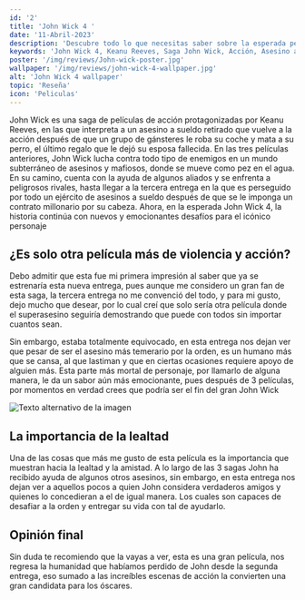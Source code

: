 ```yaml
---
id: '2'
title: 'John Wick 4 '
date: '11-Abril-2023'
description: 'Descubre todo lo que necesitas saber sobre la esperada película John Wick 4. En esta nueva entrega, Keanu Reeves regresa como el legendario asesino a sueldo para enfrentar nuevos y peligrosos desafíos en un mundo de intriga y violencia. En este post, te revelamos los detalles más importantes sobre el reparto, la trama, la fecha de estreno y mucho más. Además, te ofrecemos una revisión completa de las películas anteriores de la saga John Wick para que estés completamente preparado para la acción. ¡No te pierdas esta emocionante aventura y acompaña a John Wick en su última misión! Lee nuestro post ahora.'
keywords: 'John Wick 4, Keanu Reeves, Saga John Wick, Acción, Asesino a sueldo, Películas de acción, Fecha de estreno John Wick 4, Películas de Keanu Reeves, Tráiler John Wick 4, Novedades John Wick 4, Personajes John Wick 4, Análisis John Wick 4, Crítica John Wick 4, Películas de intriga, Películas de violencia, Cine de acción'
poster: '/img/reviews/John-wick-poster.jpg'
wallpaper: '/img/reviews/john-wick-4-wallpaper.jpg'
alt: 'John Wick 4 wallpaper'
topic: 'Reseña'
icon: 'Peliculas'
---
```


John Wick es una saga de películas de acción protagonizadas por Keanu Reeves, en las 
que interpreta a un asesino a sueldo retirado que vuelve a la acción después de que un 
grupo de gánsteres le roba su coche y mata a su perro, el último regalo que le dejó su 
esposa fallecida. En las tres películas anteriores, John Wick lucha contra todo tipo de 
enemigos en un mundo subterráneo de asesinos y mafiosos, donde se mueve como pez en el agua. 
En su camino, cuenta con la ayuda de algunos aliados y se enfrenta a peligrosos rivales, 
hasta llegar a la tercera entrega en la que es perseguido por todo un ejército de asesinos a 
sueldo después de que se le imponga un contrato millonario por su cabeza. Ahora, en la 
esperada John Wick 4, la historia continúa con nuevos y emocionantes desafíos para el icónico personaje

<h2>¿Es solo otra película más de violencia y acción?</h2> 

Debo admitir que esta fue mi primera impresión al saber que ya se estrenaría esta nueva 
entrega, pues aunque me considero un gran fan de esta saga, la tercera entrega no me convenció 
del todo, y para mi gusto, dejo mucho que desear, por lo cual creí que solo sería otra película
 donde el superasesino seguiría demostrando que puede con todos sin importar cuantos sean.

Sin embargo, estaba totalmente equivocado, en esta entrega nos dejan ver 
que pesar de ser el asesino más temerario por la orden, es un humano más que se cansa, al que 
lastiman y que en ciertas ocasiones requiere apoyo de alguien más. Esta parte más mortal de 
personaje, por llamarlo de alguna manera, le da un sabor aún más emocionante, pues después de 
3 películas, por momentos en verdad crees que podría ser el fin del gran John Wick

![Texto alternativo de la imagen](/img/reviews/John-wick-4.jpg)


<h2> La importancia de la lealtad </h2>

Una de las cosas que más me gusto de esta película es la importancia que muestran hacia la lealtad y la amistad.
A lo largo de las 3 sagas John ha recibido ayuda de algunos otros asesinos, sin embargo, en esta entrega nos dejan ver a 
aquellos pocos a quien John considera verdaderos amigos y quienes lo concedieran a el de igual manera. Los cuales son capaces de desafiar a la orden y 
entregar su vida con tal de ayudarlo.

<h2> Opinión final </h2>

Sin duda te recomiendo que la vayas a ver, esta es una gran película, nos regresa la humanidad
 que habíamos perdido de John desde la segunda entrega, eso sumado a las increíbles escenas de 
 acción la convierten una gran candidata para los óscares.